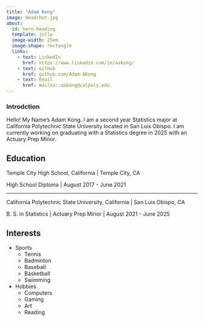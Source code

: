 ```yaml
---
title: "Adam Kong"
image: Headshot.jpg
about:
  id: hero-heading
  template: jolla
  image-width: 25em
  image-shape: rectangle
  links:
    - text: LinkedIn
      href: https://www.linkedin.com/in/aakong/
    - text: GitHub
      href: github.com/Adam-AKong
    - text: Email
      href: mailto::aakong@calpoly.edu
---
```


::: {#hero-heading}
### Introdction {#sec-introduction}

Hello! My Name's Adam Kong. I am a second year Statistics major at California Polytechnic State University located in San Luis Obispo. I am currently working on graduating with a Statistics degree in 2025 with an Actuary Prep Minor.

## Education {#sec-education}

Temple City High School, California \| Temple City, CA

High School Diploma \| August 2017 - June 2021

------------------------------------------------------------------------

California Polytechnic State University, California \| San Luis Obispo, CA

B. S. in Statistics \| Actuary Prep Minor \| August 2021 - June 2025

## Interests {#sec-interests}

-   Sports
    -   Tennis
    -   Badminton
    -   Baseball
    -   Basketball
    -   Swimming
-   Hobbies
    -   Computers
    -   Gaming
    -   Art
    -   Reading
:::
